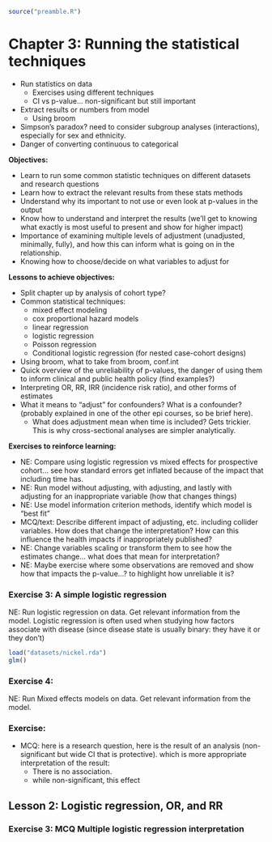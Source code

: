 ```r
source("preamble.R")
```

# Chapter 3: Running the statistical techniques

- Run statistics on data
    - Exercises using different techniques
    - CI vs p-value... non-significant but still important
- Extract results or numbers from model
    - Using broom
    
- Simpson's paradox? need to consider subgroup analyses (interactions), especially
for sex and ethnicity.
- Danger of converting continuous to categorical

**Objectives:**

- Learn to run some common statistic techniques on different datasets and research
questions
- Learn how to extract the relevant results from these stats methods
- Understand why its important to not use or even look at p-values in the output
- Know how to understand and interpret the results (we'll get to knowing what
exactly is most useful to present and show for higher impact)
- Importance of examining multiple levels of adjustment (unadjusted, minimally,
fully), and how this can inform what is going on in the relationship.
- Knowing how to choose/decide on what variables to adjust for

**Lessons to achieve objectives:**

- Split chapter up by analysis of cohort type?
- Common statistical techniques:
    - mixed effect modeling
    - cox proportional hazard models
    - linear regression
    - logistic regression
    - Poisson regression
    - Conditional logistic regression (for nested case-cohort designs)
- Using broom, what to take from broom, conf.int
- Quick overview of the unreliability of p-values, the danger of using them to
inform clinical and public health policy (find examples?)
- Interpreting OR, RR, IRR (incidence risk ratio), and other forms of estimates
- What it means to "adjust" for confounders? What is a confounder? (probably explained 
in one of the other epi courses, so be brief here).
    - What does adjustment mean when time is included? Gets trickier. This is why
    cross-sectional analyses are simpler analytically.

**Exercises to reinforce learning:**

- NE: Compare using logistic regression vs mixed effects for prospective cohort...
see how standard errors get inflated because of the impact that including time has.
- NE: Run model without adjusting, with adjusting, and lastly with adjusting for an
inappropriate variable (how that changes things)
- NE: Use model information criterion methods, identify which model is "best fit"
- MCQ/text: Describe different impact of adjusting, etc. including collider variables.
How does that change the interpretation? How can this influence the health impacts
if inappropriately published?
- NE: Change variables scaling or transform them to see how the estimates change...
what does that mean for interpretation?
- NE: Maybe exercise where some observations are removed and show how that impacts
the p-value...? to highlight how unreliable it is?

### Exercise 3: A simple logistic regression
NE: Run logistic regression on data. Get relevant information from the model.
Logistic regression is often used when studying how factors associate with disease
(since disease state is usually binary: they have it or they don't)


```r
load("datasets/nickel.rda")
glm()
```

### Exercise 4:
NE: Run Mixed effects models on data. Get relevant information from the model. 

### Exercise:
- MCQ: here is a research question, here is the result of an analysis
(non-significant but wide CI that is protective). which is more appropriate
interpretation of the result:
    - There is no association.
    - while non-significant, this effect 

## Lesson 2: Logistic regression, OR, and RR
### Exercise 3: MCQ Multiple logistic regression interpretation
